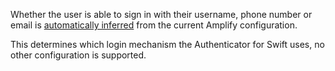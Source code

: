 
<Alert role="none" heading="Zero Configuration">

Whether the user is able to sign in with their username, phone number or email is [automatically inferred](/connected-components/authenticator#step-1-configure-backend) from the current Amplify configuration.

This determines which login mechanism the Authenticator for Swift uses, no other configuration is supported.

</Alert>
